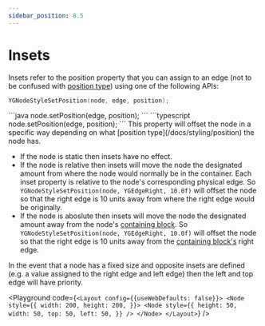 ```yaml
---
sidebar_position: 8.5
---
```



# Insets

Insets refer to the position property that you can assign to an edge
(not to be confused with [position type](/docs/styling/position)) using one of the following
APIs:
<Tabs groupId="language">
<TabItem value="cpp" label="C/C++">
```cpp
YGNodeStyleSetPosition(node, edge, position);
```
</TabItem>
<TabItem value="java" label="Java">
```java
node.setPosition(edge, position);
```
</TabItem>
<TabItem value="js" label="JavaScript">
```typescript
node.setPosition(edge, position);
```
</TabItem>
</Tabs>
This property will offset the node in a specific way depending on
what [position type](/docs/styling/position) the node has.

* If the node is static then insets have no effect.
* If the node is relative then insets will move the node the designated amount
from where the node would normally be in the container. Each inset property
is relative to the node's corresponding physical edge. So `YGNodeStyleSetPosition(node, YGEdgeRight, 10.0f)` will offset the node
so that the right edge is 10 units away from where the right edge would be originally.
* If the node is aboslute then insets will move the node the designated amount away from
the node's [containing block](/docs/advanced/containing-block). So `YGNodeStyleSetPosition(node, YGEdgeRight, 10.0f)`
will offset the node so that the right edge is 10 units away from the [containing block's](/docs/advanced/containing-block)
right edge.

In the event that a node has a fixed size and opposite insets are defined
(e.g. a value assigned to the right edge and left edge) then the left and top edge will have priority.

<Playground code={`<Layout config={{useWebDefaults: false}}>
  <Node
    style={{
      width: 200,
      height: 200,
    }}>
    <Node
      style={{
        height: 50,
        width: 50,
        top: 50,
        left: 50,
      }}
    />
  </Node>
</Layout>`} />
